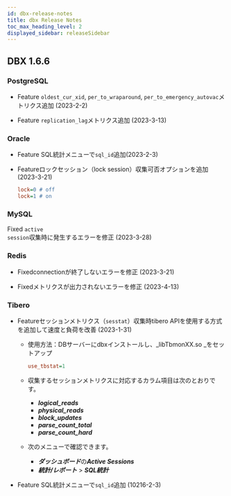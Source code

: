 ```yaml
---
id: dbx-release-notes
title: dbx Release Notes
toc_max_heading_level: 2
displayed_sidebar: releaseSidebar
---
```



## DBX 1.6.6

### PostgreSQL

- <Status>Feature</Status> <code>oldest_cur_xid</code>, <code>per_to_wraparound</code>, <code>per_to_emergency_autovac</code>メトリクス追加 (2023-2-2)

- <Status>Feature</Status> <code>replication_lag</code>メトリクス追加 (2023-3-13)

### Oracle

- <Status>Feature</Status> <UI>SQL統計</UI>メニューで<code>sql_id</code>追加(2023-2-3)

- <Status>Feature</Status>ロックセッション（lock session）収集可否オプションを追加 (2023-3-21)

  ```ini title=whatap.conf
  lock=0 # off
  lock=1 # on
  ```

### MySQL

<Status>Fixed</Status> <code>active session</code>収集時に発生するエラーを修正 (2023-3-28)

### Redis

- <Status>Fixed</Status>connectionが終了しないエラーを修正 (2023-3-21)

- <Status>Fixed</Status>メトリクスが出力されないエラーを修正 (2023-4-13)

### Tibero

- <Status>Feature</Status>セッションメトリクス（<code>sesstat</code>）収集時tibero APIを使用する方式を追加して速度と負荷を改善 (2023-1-31)

  - 使用方法：DBサーバーにdbxインストールし、_libTbmonXX.so _をセットアップ

    ```ini title=whatap.conf
    use_tbstat=1
    ```

  - 収集するセッションメトリクスに対応するカラム項目は次のとおりです。

    - ***logical_reads***
    - ***physical_reads***
    - ***block_updates***
    - ***parse_count_total***
    - ***parse_count_hard***

  - 次のメニューで確認できます。

    - ***ダッシュボード***の***Active Sessions***
    - ***統計/レポート*** > ***SQL統計***

- <Status>Feature</Status> SQL統計メニューで`sql_id`追加 (10216-2-3)
